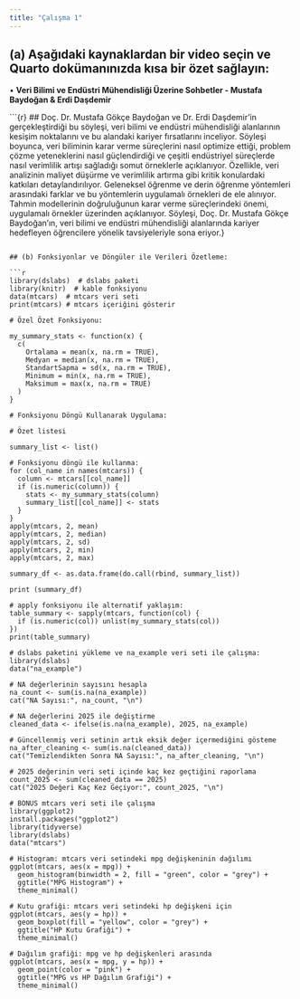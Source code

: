 ```yaml
---
title: "Çalışma 1"
---
```


## (a) Aşağıdaki kaynaklardan bir video seçin ve Quarto dokümanınızda kısa bir özet sağlayın:

• **Veri Bilimi ve Endüstri Mühendisliği Üzerine Sohbetler - Mustafa Baydoğan & Erdi Daşdemir**

```{r} ## Doç. Dr. Mustafa Gökçe Baydoğan ve Dr. Erdi Daşdemir'in gerçekleştirdiği bu söyleşi, veri bilimi ve endüstri mühendisliği alanlarının kesişim noktalarını ve bu alandaki kariyer fırsatlarını inceliyor. Söyleşi boyunca, veri biliminin karar verme süreçlerini nasıl optimize ettiği, problem çözme yeteneklerini nasıl güçlendirdiği ve çeşitli endüstriyel süreçlerde nasıl verimlilik artışı sağladığı somut örneklerle açıklanıyor. Özellikle, veri analizinin maliyet düşürme ve verimlilik artırma gibi kritik konulardaki katkıları detaylandırılıyor. Geleneksel öğrenme ve derin öğrenme yöntemleri arasındaki farklar ve bu yöntemlerin uygulamalı örnekleri de ele alınıyor. Tahmin modellerinin doğruluğunun karar verme süreçlerindeki önemi, uygulamalı örnekler üzerinden açıklanıyor. Söyleşi, Doç. Dr. Mustafa Gökçe Baydoğan'ın, veri bilimi ve endüstri mühendisliği alanlarında kariyer hedefleyen öğrencilere yönelik tavsiyeleriyle sona eriyor.}

```

## (b) Fonksiyonlar ve Döngüler ile Verileri Özetleme:

```r

library(dslabs)  # dslabs paketi
library(knitr)  # kable fonksiyonu 
data(mtcars)  # mtcars veri seti 
print(mtcars) # mtcars içeriğini gösterir

# Özel Özet Fonksiyonu:

my_summary_stats <- function(x) {
  c(
    Ortalama = mean(x, na.rm = TRUE),
    Medyan = median(x, na.rm = TRUE),
    StandartSapma = sd(x, na.rm = TRUE),
    Minimum = min(x, na.rm = TRUE),
    Maksimum = max(x, na.rm = TRUE)
  )
}

# Fonksiyonu Döngü Kullanarak Uygulama:

# Özet listesi

summary_list <- list()

# Fonksiyonu döngü ile kullanma:
for (col_name in names(mtcars)) {
  column <- mtcars[[col_name]]
  if (is.numeric(column)) {
    stats <- my_summary_stats(column)
    summary_list[[col_name]] <- stats
  }
}
apply(mtcars, 2, mean)
apply(mtcars, 2, median)
apply(mtcars, 2, sd)
apply(mtcars, 2, min)
apply(mtcars, 2, max)

summary_df <- as.data.frame(do.call(rbind, summary_list))

print (summary_df)

# apply fonksiyonu ile alternatif yaklaşım:
table_summary <- sapply(mtcars, function(col) {
  if (is.numeric(col)) unlist(my_summary_stats(col))
})
print(table_summary)

# dslabs paketini yükleme ve na_example veri seti ile çalışma:
library(dslabs)
data("na_example")

# NA değerlerinin sayısını hesapla
na_count <- sum(is.na(na_example))
cat("NA Sayısı:", na_count, "\n")

# NA değerlerini 2025 ile değiştirme
cleaned_data <- ifelse(is.na(na_example), 2025, na_example)

# Güncellenmiş veri setinin artık eksik değer içermediğini gösteme
na_after_cleaning <- sum(is.na(cleaned_data))
cat("Temizlendikten Sonra NA Sayısı:", na_after_cleaning, "\n")

# 2025 değerinin veri seti içinde kaç kez geçtiğini raporlama
count_2025 <- sum(cleaned_data == 2025)
cat("2025 Değeri Kaç Kez Geçiyor:", count_2025, "\n")

# BONUS mtcars veri seti ile çalışma
library(ggplot2)
install.packages("ggplot2")
library(tidyverse)
library(dslabs)
data("mtcars")

# Histogram: mtcars veri setindeki mpg değişkeninin dağılımı
ggplot(mtcars, aes(x = mpg)) + 
  geom_histogram(binwidth = 2, fill = "green", color = "grey") + 
  ggtitle("MPG Histogram") + 
  theme_minimal()

# Kutu grafiği: mtcars veri setindeki hp değişkeni için
ggplot(mtcars, aes(y = hp)) + 
  geom_boxplot(fill = "yellow", color = "grey") + 
  ggtitle("HP Kutu Grafiği") + 
  theme_minimal()

# Dağılım grafiği: mpg ve hp değişkenleri arasında
ggplot(mtcars, aes(x = mpg, y = hp)) + 
  geom_point(color = "pink") + 
  ggtitle("MPG vs HP Dağılım Grafiği") + 
  theme_minimal()

```
